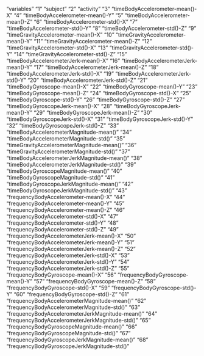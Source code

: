 "variables"
"1" "subject"
"2" "activity"
"3" "timeBodyAccelerometer-mean()-X"
"4" "timeBodyAccelerometer-mean()-Y"
"5" "timeBodyAccelerometer-mean()-Z"
"6" "timeBodyAccelerometer-std()-X"
"7" "timeBodyAccelerometer-std()-Y"
"8" "timeBodyAccelerometer-std()-Z"
"9" "timeGravityAccelerometer-mean()-X"
"10" "timeGravityAccelerometer-mean()-Y"
"11" "timeGravityAccelerometer-mean()-Z"
"12" "timeGravityAccelerometer-std()-X"
"13" "timeGravityAccelerometer-std()-Y"
"14" "timeGravityAccelerometer-std()-Z"
"15" "timeBodyAccelerometerJerk-mean()-X"
"16" "timeBodyAccelerometerJerk-mean()-Y"
"17" "timeBodyAccelerometerJerk-mean()-Z"
"18" "timeBodyAccelerometerJerk-std()-X"
"19" "timeBodyAccelerometerJerk-std()-Y"
"20" "timeBodyAccelerometerJerk-std()-Z"
"21" "timeBodyGyroscope-mean()-X"
"22" "timeBodyGyroscope-mean()-Y"
"23" "timeBodyGyroscope-mean()-Z"
"24" "timeBodyGyroscope-std()-X"
"25" "timeBodyGyroscope-std()-Y"
"26" "timeBodyGyroscope-std()-Z"
"27" "timeBodyGyroscopeJerk-mean()-X"
"28" "timeBodyGyroscopeJerk-mean()-Y"
"29" "timeBodyGyroscopeJerk-mean()-Z"
"30" "timeBodyGyroscopeJerk-std()-X"
"31" "timeBodyGyroscopeJerk-std()-Y"
"32" "timeBodyGyroscopeJerk-std()-Z"
"33" "timeBodyAccelerometerMagnitude-mean()"
"34" "timeBodyAccelerometerMagnitude-std()"
"35" "timeGravityAccelerometerMagnitude-mean()"
"36" "timeGravityAccelerometerMagnitude-std()"
"37" "timeBodyAccelerometerJerkMagnitude-mean()"
"38" "timeBodyAccelerometerJerkMagnitude-std()"
"39" "timeBodyGyroscopeMagnitude-mean()"
"40" "timeBodyGyroscopeMagnitude-std()"
"41" "timeBodyGyroscopeJerkMagnitude-mean()"
"42" "timeBodyGyroscopeJerkMagnitude-std()"
"43" "frequencyBodyAccelerometer-mean()-X"
"44" "frequencyBodyAccelerometer-mean()-Y"
"45" "frequencyBodyAccelerometer-mean()-Z"
"46" "frequencyBodyAccelerometer-std()-X"
"47" "frequencyBodyAccelerometer-std()-Y"
"48" "frequencyBodyAccelerometer-std()-Z"
"49" "frequencyBodyAccelerometerJerk-mean()-X"
"50" "frequencyBodyAccelerometerJerk-mean()-Y"
"51" "frequencyBodyAccelerometerJerk-mean()-Z"
"52" "frequencyBodyAccelerometerJerk-std()-X"
"53" "frequencyBodyAccelerometerJerk-std()-Y"
"54" "frequencyBodyAccelerometerJerk-std()-Z"
"55" "frequencyBodyGyroscope-mean()-X"
"56" "frequencyBodyGyroscope-mean()-Y"
"57" "frequencyBodyGyroscope-mean()-Z"
"58" "frequencyBodyGyroscope-std()-X"
"59" "frequencyBodyGyroscope-std()-Y"
"60" "frequencyBodyGyroscope-std()-Z"
"61" "frequencyBodyAccelerometerMagnitude-mean()"
"62" "frequencyBodyAccelerometerMagnitude-std()"
"63" "frequencyBodyAccelerometerJerkMagnitude-mean()"
"64" "frequencyBodyAccelerometerJerkMagnitude-std()"
"65" "frequencyBodyGyroscopeMagnitude-mean()"
"66" "frequencyBodyGyroscopeMagnitude-std()"
"67" "frequencyBodyGyroscopeJerkMagnitude-mean()"
"68" "frequencyBodyGyroscopeJerkMagnitude-std()"
